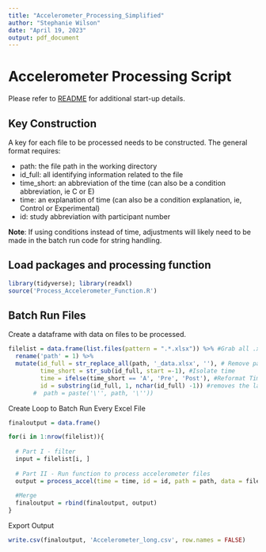 ```yaml
---
title: "Accelerometer_Processing_Simplified"
author: "Stephanie Wilson"
date: "April 19, 2023"
output: pdf_document
---
```


# Accelerometer Processing Script
Please refer to [README](https://github.com/SWi1/AccelerometerProcessing/blob/main/README.md) for additional start-up details.

## Key Construction
A key for each file to be processed needs to be constructed. The general format requires:

  - path: the file path in the working directory
  - id_full: all identifying information related to the file
  - time_short: an abbreviation of the time (can also be a condition abbreviation, ie C or E)
  - time: an explanation of time (can also be a condition explanation, ie,     Control or Experimental)
  - id: study abbreviation with participant number

**Note**: If using conditions instead of time, adjustments will likely need to be made in the batch run code for string handling.


## Load packages and processing function
```r
library(tidyverse); library(readxl)
source('Process_Accelerometer_Function.R')
```


## Batch Run Files
Create a dataframe with data on files to be processed.
```r
filelist = data.frame(list.files(pattern = ".*.xlsx")) %>% #Grab all .xlsx files
  rename('path' = 1) %>%
  mutate(id_full = str_replace_all(path, '_data.xlsx', ''), # Remove path data
         time_short = str_sub(id_full, start =-1), #Isolate time
         time = ifelse(time_short == 'A', 'Pre', 'Post'), #Reformat Time
         id = substring(id_full, 1, nchar(id_full) -1)) #removes the last character from each string
       #  path = paste('\'', path, '\''))
```


Create Loop to Batch Run Every Excel File
```r
finaloutput = data.frame()

for(i in 1:nrow(filelist)){
  
  # Part I - filter
  input = filelist[i, ]
  
  # Part II - Run function to process accelerometer files
  output = process_accel(time = time, id = id, path = path, data = filelist[i,])
 
  #Merge
  finaloutput = rbind(finaloutput, output)
}
```

Export Output
```r
write.csv(finaloutput, 'Accelerometer_long.csv', row.names = FALSE)
```

